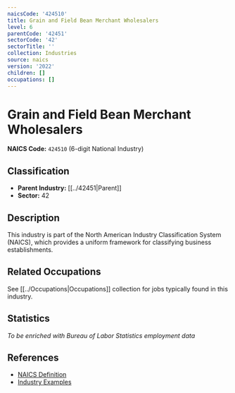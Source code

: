 ```yaml
---
naicsCode: '424510'
title: Grain and Field Bean Merchant Wholesalers
level: 6
parentCode: '42451'
sectorCode: '42'
sectorTitle: ''
collection: Industries
source: naics
version: '2022'
children: []
occupations: []
---
```

# Grain and Field Bean Merchant Wholesalers

**NAICS Code:** `424510` (6-digit National Industry)

## Classification

- **Parent Industry:** [[../42451|Parent]]
- **Sector:** 42

## Description

This industry is part of the North American Industry Classification System (NAICS), which provides a uniform framework for classifying business establishments.

## Related Occupations

See [[../Occupations|Occupations]] collection for jobs typically found in this industry.

## Statistics

*To be enriched with Bureau of Labor Statistics employment data*

## References

- [NAICS Definition](https://www.census.gov/naics/)
- [Industry Examples](https://www.census.gov/naics/2022NAICS/)

